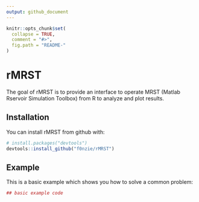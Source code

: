 ```yaml
---
output: github_document
---
```


<!-- README.md is generated from README.Rmd. Please edit that file -->

```r
knitr::opts_chunk$set(
  collapse = TRUE,
  comment = "#>",
  fig.path = "README-"
)
```

# rMRST

The goal of rMRST is to provide an interface to operate MRST (Matlab Rservoir Simulation Toolbox) from R to analyze and plot results.


## Installation

You can install rMRST from github with:

```r
# install.packages("devtools")
devtools::install_github("f0nzie/rMRST")
```


## Example

This is a basic example which shows you how to solve a common problem:

```r
## basic example code
```

